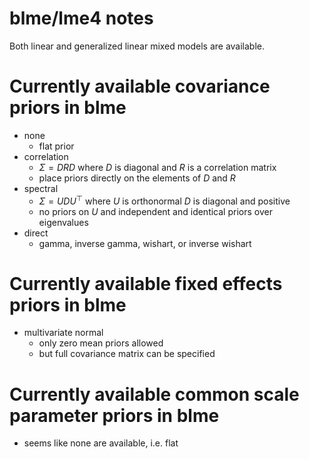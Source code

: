 blme/lme4 notes
===============

Both linear and generalized linear mixed models are available.

# Currently available covariance priors in blme
- none
  - flat prior
- correlation
  - $\Sigma = DRD$ where $D$ is diagonal and $R$ is a correlation matrix
  - place priors directly on the elements of $D$ and $R$
- spectral
  - $\Sigma = UDU^\top$ where $U$ is orthonormal $D$ is diagonal and positive
  - no priors on $U$ and independent and identical priors over eigenvalues
- direct
  - gamma, inverse gamma, wishart, or inverse wishart

# Currently available fixed effects priors in blme
- multivariate normal
  - only zero mean priors allowed
  - but full covariance matrix can be specified

# Currently available common scale parameter priors in blme
- seems like none are available, i.e. flat
